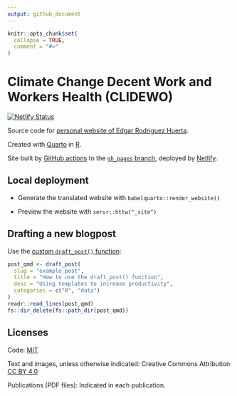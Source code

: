 ```yaml
---
output: github_document
---
```


<!-- README.md is generated from README.Rmd. Please edit that file and render with rmarkdown::render("README.Rmd")-->

```r
knitr::opts_chunk$set(
  collapse = TRUE,
  comment = "#>"
)
```

# Climate Change Decent Work and Workers Health (CLIDEWO)

[![Netlify Status](https://api.netlify.com/api/v1/badges/4dec3009-d025-4fdf-b25e-76e98b2f34e1/deploy-status)](https://app.netlify.com/sites/laughing-cray-e2c0db/deploys)

Source code for [personal website of Edgar Rodriguez Huerta](https://www.joelnitta.com).

Created with [Quarto](https://quarto.org/) in [R](https://www.r-project.org/). 

Site built by [GitHub actions](.github/workflows/build_site.yml) to the [`gh_pages` branch](https://github.com/joelnitta/joelnitta-home/tree/gh-pages), deployed by [Netlify](https://www.netlify.com/).

## Local deployment

- Generate the translated website with `babelquarto::render_website()`

- Preview the website with `servr::httw("_site")`

## Drafting a new blogpost

Use the [custom `draft_post()` function](R/functions.R):

```r
post_qmd <- draft_post(
  slug = "example_post",
  title = "How to use the draft_post() function",
  desc = "Using templates to increase productivity",
  categories = c("R", "data")
)
readr::read_lines(post_qmd)
fs::dir_delete(fs::path_dir(post_qmd))
```

## Licenses

Code: [MIT](LICENSE)

Text and images, unless otherwise indicated: Creative Commons Attribution [CC BY 4.0](https://creativecommons.org/licenses/by/4.0/legalcode)

Publications (PDF files): Indicated in each publication.
